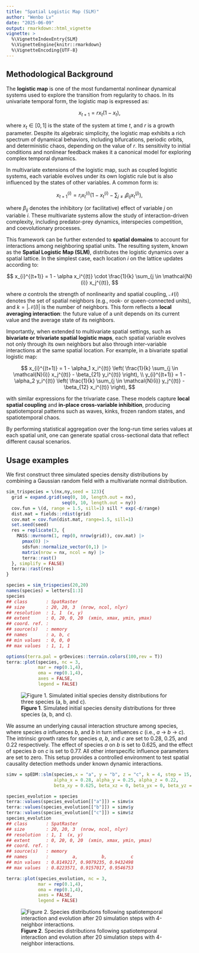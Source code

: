 ```yaml
---
title: "Spatial Logistic Map (SLM)"
author: "Wenbo Lv"
date: "2025-06-09"
output: rmarkdown::html_vignette
vignette: >
  %\VignetteIndexEntry{SLM}
  %\VignetteEngine{knitr::rmarkdown}
  %\VignetteEncoding{UTF-8}
---
```




## Methodological Background

The **logistic map** is one of the most fundamental nonlinear dynamical systems used to explore the transition from regularity to chaos. In its univariate temporal form, the logistic map is expressed as:

$$
x_{t+1} = r x_t (1 - x_t),
$$

where $x_t \in [0,1]$ is the state of the system at time $t$, and $r$ is a growth parameter. Despite its algebraic simplicity, the logistic map exhibits a rich spectrum of dynamical behaviors, including bifurcations, periodic orbits, and deterministic chaos, depending on the value of $r$. Its sensitivity to initial conditions and nonlinear feedback makes it a canonical model for exploring complex temporal dynamics.

In multivariate extensions of the logistic map, such as coupled logistic systems, each variable evolves under its own logistic rule but is also influenced by the states of other variables. A common form is:

$$
x_{t+1}^{(i)} = r_i x_t^{(i)} \left(1 - x_t^{(i)} - \sum_{j \neq i} \beta_{ij} x_t^{(j)} \right),
$$

where $\beta_{ij}$ denotes the inhibitory (or facilitative) effect of variable $j$ on variable $i$. These multivariate systems allow the study of interaction-driven complexity, including predator-prey dynamics, interspecies competition, and coevolutionary processes.

This framework can be further extended to **spatial domains** to account for interactions among neighboring spatial units. The resulting system, known as the **Spatial Logistic Map (SLM)**, distributes the logistic dynamics over a spatial lattice. In the simplest case, each location $i$ on the lattice updates according to:

$$
x_{i}^{(t+1)} = 1 - \alpha x_i^{(t)} \cdot \frac{1}{k} \sum_{j \in \mathcal{N}(i)} x_j^{(t)},
$$

where $\alpha$ controls the strength of nonlinearity and spatial coupling, $\mathcal{N}(i)$ denotes the set of spatial neighbors (e.g., rook- or queen-connected units), and $k = |\mathcal{N}(i)|$ is the number of neighbors. This form reflects a **local averaging interaction**: the future value of a unit depends on its current value and the average state of its neighbors.

Importantly, when extended to multivariate spatial settings, such as **bivariate or trivariate spatial logistic maps**, each spatial variable evolves not only through its own neighbors but also through inter-variable interactions at the same spatial location. For example, in a bivariate spatial logistic map:

$$
x_{i}^{(t+1)} = 1 - \alpha_1 x_i^{(t)} \left( \frac{1}{k} \sum_{j \in \mathcal{N}(i)} x_j^{(t)} - \beta_{21} y_i^{(t)} \right), \\
y_{i}^{(t+1)} = 1 - \alpha_2 y_i^{(t)} \left( \frac{1}{k} \sum_{j \in \mathcal{N}(i)} y_j^{(t)} - \beta_{12} x_i^{(t)} \right),
$$

with similar expressions for the trivariate case. These models capture **local spatial coupling** and **in-place cross-variable inhibition**, producing spatiotemporal patterns such as waves, kinks, frozen random states, and spatiotemporal chaos.

By performing statistical aggregation over the long-run time series values at each spatial unit, one can generate spatial cross-sectional data that reflect different causal scenarios.

## Usage examples

We first construct three simulated species density distributions by combining a Gaussian random field with a multivariate normal distribution.


``` r
sim_trispecies = \(nx,ny,seed = 123){
  grid = expand.grid(seq(0, 10, length.out = nx),
                     seq(0, 10, length.out = ny))
  cov.fun = \(d, range = 1.5, sill=1) sill * exp(-d/range)
  dist.mat = fields::rdist(grid)
  cov.mat = cov.fun(dist.mat, range=1.5, sill=1)
  set.seed(seed)
  res = replicate(3, {
    MASS::mvrnorm(1, rep(0, nrow(grid)), cov.mat) |>
      pmax(0) |>
      sdsfun::normalize_vector(0,1) |>
      matrix(nrow = nx, ncol = ny) |>
      terra::rast()
  }, simplify = FALSE)
  terra::rast(res)
}

species = sim_trispecies(20,20)
names(species) = letters[1:3]
species
## class       : SpatRaster 
## size        : 20, 20, 3  (nrow, ncol, nlyr)
## resolution  : 1, 1  (x, y)
## extent      : 0, 20, 0, 20  (xmin, xmax, ymin, ymax)
## coord. ref. :  
## source(s)   : memory
## names       : a, b, c 
## min values  : 0, 0, 0 
## max values  : 1, 1, 1

options(terra.pal = grDevices::terrain.colors(100,rev = T))
terra::plot(species, nc = 3,
            mar = rep(0.1,4),
            oma = rep(0.1,4),
            axes = FALSE,
            legend = FALSE)
```

![**Figure 1**. Simulated initial species density distributions for three species (a, b, and c).](../man/figures/slm/sim_trispecies-1.png)

We assume an underlying causal interaction structure among species, where species *a* influences *b*, and *b* in turn influences *c* (i.e., *a* → *b* → *c*). The intrinsic growth rates for species *a*, *b*, and *c* are set to 0.28, 0.25, and 0.22 respectively. The effect of species *a* on *b* is set to 0.625, and the effect of species *b* on *c* is set to 0.77. All other interspecific influence parameters are set to zero. This setup provides a controlled environment to test spatial causality detection methods under known dynamic interactions.


``` r
simv = spEDM::slm(species,x = "a", y = "b", z = "c", k = 4, step = 15, transient = 1,
                  alpha_x = 0.28, alpha_y = 0.25, alpha_z = 0.22,
                  beta_xy = 0.625, beta_xz = 0, beta_yx = 0, beta_yz = 0.77, beta_zx = 0, beta_zy = 0)

species_evolution = species
terra::values(species_evolution[["a"]]) = simv$x
terra::values(species_evolution[["b"]]) = simv$y
terra::values(species_evolution[["c"]]) = simv$z
species_evolution
## class       : SpatRaster 
## size        : 20, 20, 3  (nrow, ncol, nlyr)
## resolution  : 1, 1  (x, y)
## extent      : 0, 20, 0, 20  (xmin, xmax, ymin, ymax)
## coord. ref. :  
## source(s)   : memory
## names       :         a,         b,         c 
## min values  : 0.8149217, 0.9079235, 0.9432498 
## max values  : 0.8223571, 0.9157017, 0.9546753

terra::plot(species_evolution, nc = 3,
            mar = rep(0.1,4),
            oma = rep(0.1,4),
            axes = FALSE,
            legend = FALSE)
```

![**Figure 2**. Species distributions following spatiotemporal interaction and evolution after 20 simulation steps with 4-neighbor interactions.](../man/figures/slm/spatial_logistic_map-1.png)
